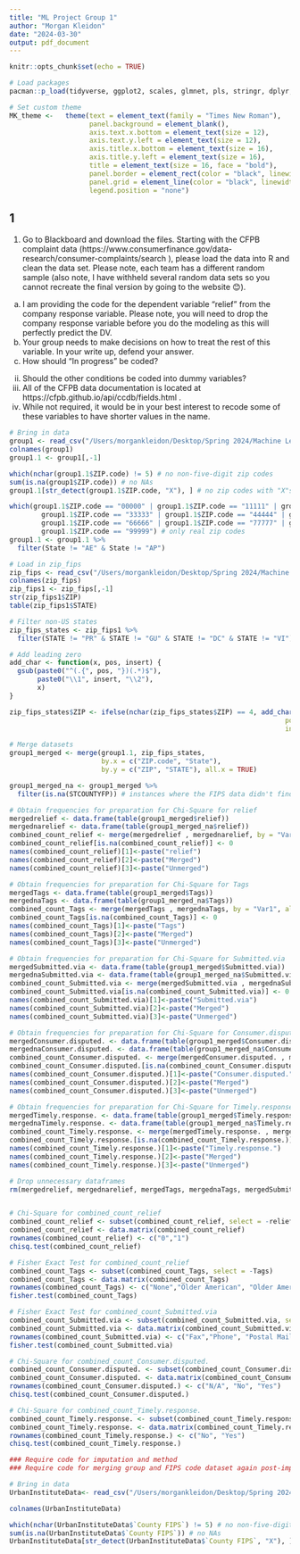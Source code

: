 ---
title: "ML Project Group 1"
author: "Morgan Kleidon"
date: "2024-03-30"
output: pdf_document
---

```{r setup, include = FALSE}
knitr::opts_chunk$set(echo = TRUE)
```


```{r}
# Load packages
pacman::p_load(tidyverse, ggplot2, scales, glmnet, pls, stringr, dplyr, readxl, readr)

# Set custom theme
MK_theme <-   theme(text = element_text(family = "Times New Roman"),
                    panel.background = element_blank(),
                    axis.text.x.bottom = element_text(size = 12),
                    axis.text.y.left = element_text(size = 12),
                    axis.title.x.bottom = element_text(size = 16),
                    axis.title.y.left = element_text(size = 16),
                    title = element_text(size = 16, face = "bold"),
                    panel.border = element_rect(color = "black", linewidth = 0.3, fill = "transparent"),
                    panel.grid = element_line(color = "black", linewidth = 0.1),
                    legend.position = "none")
```

## 1

1.	Go to Blackboard and download the files. Starting with the CFPB complaint data (https://www.consumerfinance.gov/data-research/consumer-complaints/search ), please load the data into R and clean the data set. Please note, each team has a different random sample (also note, I have withheld several random data sets so you cannot recreate the final version by going to the website 😊). 
a. I am providing the code for the dependent variable “relief” from the company response variable. Please note, you will need to drop the company response variable before you do the modeling as this will perfectly predict the DV. 
b. Your group needs to make decisions on how to treat the rest of this variable. In your write up, defend your answer. 
i. How should “In progress” be coded? 
ii.	Should the other conditions be coded into dummy variables? 
c. All of the CFPB data documentation is located at https://cfpb.github.io/api/ccdb/fields.html . 
i. While not required, it would be in your best interest to recode some of these variables to have shorter values in the name. 


```{r, echo = TRUE}
# Bring in data 
group1 <- read_csv("/Users/morgankleidon/Desktop/Spring 2024/Machine Learning/Data/group1.csv")
colnames(group1)
group1.1 <- group1[,-1]

which(nchar(group1.1$ZIP.code) != 5) # no non-five-digit zip codes
sum(is.na(group1$ZIP.code)) # no NAs
group1.1[str_detect(group1.1$ZIP.code, "X"), ] # no zip codes with "X"s

which(group1.1$ZIP.code == "00000" | group1.1$ZIP.code == "11111" | group1.1$ZIP.code == "22222" |
        group1.1$ZIP.code == "33333" | group1.1$ZIP.code == "44444" | group1.1$ZIP.code == "55555" |
        group1.1$ZIP.code == "66666" | group1.1$ZIP.code == "77777" | group1.1$ZIP.code == "88888" |
        group1.1$ZIP.code == "99999") # only real zip codes
group1.1 <- group1.1 %>%
  filter(State != "AE" & State != "AP")

# Load in zip_fips
zip_fips <- read_csv("/Users/morgankleidon/Desktop/Spring 2024/Machine Learning/Data/zip_fips.csv")
colnames(zip_fips)
zip_fips1 <- zip_fips[,-1]
str(zip_fips1$ZIP)
table(zip_fips1$STATE)

# Filter non-US states
zip_fips_states <- zip_fips1 %>%
  filter(STATE != "PR" & STATE != "GU" & STATE != "DC" & STATE != "VI")

# Add leading zero
add_char <- function(x, pos, insert) {      
  gsub(paste0("^(.{", pos, "})(.*)$"),
       paste0("\\1", insert, "\\2"),
       x)
}

zip_fips_states$ZIP <- ifelse(nchar(zip_fips_states$ZIP) == 4, add_char(x = zip_fips_states$ZIP,
                                                                     pos = 0, 
                                                                     insert = "0"), zip_fips_states$ZIP)

# Merge datasets
group1_merged <- merge(group1.1, zip_fips_states, 
                       by.x = c("ZIP.code", "State"),
                       by.y = c("ZIP", "STATE"), all.x = TRUE)

group1_merged_na <- group1_merged %>%
  filter(is.na(STCOUNTYFP)) # instances where the FIPS data didn't find a matching ZIP/state

# Obtain frequencies for preparation for Chi-Square for relief
mergedrelief <- data.frame(table(group1_merged$relief))
mergednarelief <- data.frame(table(group1_merged_na$relief))
combined_count_relief <- merge(mergedrelief , mergednarelief, by = "Var1", all.x = TRUE, all.y = TRUE)
combined_count_relief[is.na(combined_count_relief)] <- 0
names(combined_count_relief)[1]<-paste("relief")
names(combined_count_relief)[2]<-paste("Merged")
names(combined_count_relief)[3]<-paste("Unmerged") 

# Obtain frequencies for preparation for Chi-Square for Tags
mergedTags <- data.frame(table(group1_merged$Tags))
mergednaTags <- data.frame(table(group1_merged_na$Tags))
combined_count_Tags <- merge(mergedTags , mergednaTags, by = "Var1", all.x = TRUE, all.y = TRUE)
combined_count_Tags[is.na(combined_count_Tags)] <- 0
names(combined_count_Tags)[1]<-paste("Tags")
names(combined_count_Tags)[2]<-paste("Merged")
names(combined_count_Tags)[3]<-paste("Unmerged") 

# Obtain frequencies for preparation for Chi-Square for Submitted.via
mergedSubmitted.via <- data.frame(table(group1_merged$Submitted.via))
mergednaSubmitted.via <- data.frame(table(group1_merged_na$Submitted.via))
combined_count_Submitted.via <- merge(mergedSubmitted.via , mergednaSubmitted.via, by = "Var1", all.x = TRUE, all.y = TRUE)
combined_count_Submitted.via[is.na(combined_count_Submitted.via)] <- 0
names(combined_count_Submitted.via)[1]<-paste("Submitted.via")
names(combined_count_Submitted.via)[2]<-paste("Merged")
names(combined_count_Submitted.via)[3]<-paste("Unmerged") 

# Obtain frequencies for preparation for Chi-Square for Consumer.disputed.
mergedConsumer.disputed. <- data.frame(table(group1_merged$Consumer.disputed.))
mergednaConsumer.disputed. <- data.frame(table(group1_merged_na$Consumer.disputed.))
combined_count_Consumer.disputed. <- merge(mergedConsumer.disputed. , mergednaConsumer.disputed., by = "Var1", all.x = TRUE, all.y = TRUE)
combined_count_Consumer.disputed.[is.na(combined_count_Consumer.disputed.)] <- 0
names(combined_count_Consumer.disputed.)[1]<-paste("Consumer.disputed.")
names(combined_count_Consumer.disputed.)[2]<-paste("Merged")
names(combined_count_Consumer.disputed.)[3]<-paste("Unmerged") 

# Obtain frequencies for preparation for Chi-Square for Timely.response.
mergedTimely.response. <- data.frame(table(group1_merged$Timely.response.))
mergednaTimely.response. <- data.frame(table(group1_merged_na$Timely.response.))
combined_count_Timely.response. <- merge(mergedTimely.response. , mergednaTimely.response., by = "Var1", all.x = TRUE, all.y = TRUE)
combined_count_Timely.response.[is.na(combined_count_Timely.response.)] <- 0
names(combined_count_Timely.response.)[1]<-paste("Timely.response.")
names(combined_count_Timely.response.)[2]<-paste("Merged")
names(combined_count_Timely.response.)[3]<-paste("Unmerged") 

# Drop unnecessary dataframes
rm(mergedrelief, mergednarelief, mergedTags, mergednaTags, mergedSubmitted.via, mergednaSubmitted.via, mergedConsumer.disputed., mergednaConsumer.disputed., mergedTimely.response., mergednaTimely.response.)


# Chi-Square for combined_count_relief
combined_count_relief <- subset(combined_count_relief, select = -relief)
combined_count_relief <- data.matrix(combined_count_relief)
rownames(combined_count_relief) <- c("0","1")
chisq.test(combined_count_relief)

# Fisher Exact Test for combined_count_relief
combined_count_Tags <- subset(combined_count_Tags, select = -Tags)
combined_count_Tags <- data.matrix(combined_count_Tags)
rownames(combined_count_Tags) <- c("None","Older American", "Older American, Servicemember", "Servicemember")
fisher.test(combined_count_Tags)

# Fisher Exact Test for combined_count_Submitted.via
combined_count_Submitted.via <- subset(combined_count_Submitted.via, select = -Submitted.via)
combined_count_Submitted.via <- data.matrix(combined_count_Submitted.via)
rownames(combined_count_Submitted.via) <- c("Fax","Phone", "Postal Mail", "Referral", "Web", "Web Referral")
fisher.test(combined_count_Submitted.via)

# Chi-Square for combined_count_Consumer.disputed.
combined_count_Consumer.disputed. <- subset(combined_count_Consumer.disputed., select = -Consumer.disputed.)
combined_count_Consumer.disputed. <- data.matrix(combined_count_Consumer.disputed.)
rownames(combined_count_Consumer.disputed.) <- c("N/A", "No", "Yes")
chisq.test(combined_count_Consumer.disputed.)

# Chi-Square for combined_count_Timely.response.
combined_count_Timely.response. <- subset(combined_count_Timely.response., select = -Timely.response.)
combined_count_Timely.response. <- data.matrix(combined_count_Timely.response.)
rownames(combined_count_Timely.response.) <- c("No", "Yes")
chisq.test(combined_count_Timely.response.)

### Require code for imputation and method
### Require code for merging group and FIPS code dataset again post-imputation

# Bring in data
UrbanInstituteData<- read_csv("/Users/morgankleidon/Desktop/Spring 2024/Machine Learning/Data/dia_lbls_all_overall_county_2022_02_14Sep2023.xlsx")

colnames(UrbanInstituteData)

which(nchar(UrbanInstituteData$`County FIPS`) != 5) # no non-five-digit FIPS Code
sum(is.na(UrbanInstituteData$`County FIPS`)) # no NAs
UrbanInstituteData[str_detect(UrbanInstituteData$`County FIPS`, "X"), ] # no FIPS Code with "X"s



```
